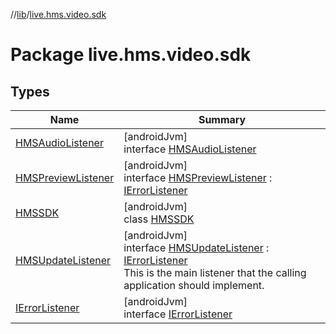 //[lib](/api-reference/android/v2/home/content)/[live.hms.video.sdk](index)

# Package live.hms.video.sdk

## Types

| Name                                                | Summary                                                                                                                                                                                                 |
| --------------------------------------------------- | ------------------------------------------------------------------------------------------------------------------------------------------------------------------------------------------------------- |
| [HMSAudioListener](-h-m-s-audio-listener/index)     | [androidJvm]<br />interface [HMSAudioListener](-h-m-s-audio-listener/index)                                                                                                                             |
| [HMSPreviewListener](-h-m-s-preview-listener/index) | [androidJvm]<br />interface [HMSPreviewListener](-h-m-s-preview-listener/index) : [IErrorListener](-i-error-listener/index)                                                                             |
| [HMSSDK](-h-m-s-s-d-k/index)                        | [androidJvm]<br />class [HMSSDK](-h-m-s-s-d-k/index)                                                                                                                                                    |
| [HMSUpdateListener](-h-m-s-update-listener/index)   | [androidJvm]<br />interface [HMSUpdateListener](-h-m-s-update-listener/index) : [IErrorListener](-i-error-listener/index)<br />This is the main listener that the calling application should implement. |
| [IErrorListener](-i-error-listener/index)           | [androidJvm]<br />interface [IErrorListener](-i-error-listener/index)                                                                                                                                   |
